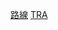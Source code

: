 {{commonscat|Railway Lines of Taiwan Railway Administration}}
[[Category:臺灣鐵路管理局|路線]]
[[Category:台灣鐵路線|TRA]]